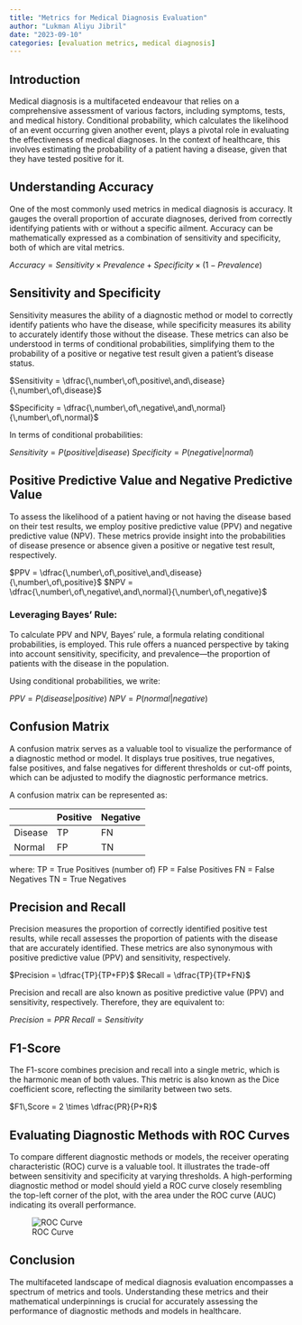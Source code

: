 ```yaml
---
title: "Metrics for Medical Diagnosis Evaluation"
author: "Lukman Aliyu Jibril"
date: "2023-09-10"
categories: [evaluation metrics, medical diagnosis]
---
```


## Introduction

Medical diagnosis is a multifaceted endeavour that relies on a comprehensive assessment of various factors, including symptoms, tests, and medical history. Conditional probability, which calculates the likelihood of an event occurring given another event, plays a pivotal role in evaluating the effectiveness of medical diagnoses. In the context of healthcare, this involves estimating the probability of a patient having a disease, given that they have tested positive for it.

## Understanding Accuracy

One of the most commonly used metrics in medical diagnosis is accuracy. It gauges the overall proportion of accurate diagnoses, derived from correctly identifying patients with or without a specific ailment. Accuracy can be mathematically expressed as a combination of sensitivity and specificity, both of which are vital metrics.

$Accuracy = Sensitivity \times Prevalence + Specificity \times (1 - Prevalence)$

## Sensitivity and Specificity

Sensitivity measures the ability of a diagnostic method or model to correctly identify patients who have the disease, while specificity measures its ability to accurately identify those without the disease. These metrics can also be understood in terms of conditional probabilities, simplifying them to the probability of a positive or negative test result given a patient's disease status.


$Sensitivity = \dfrac{\,number\,of\,positive\,and\,disease}{\,number\,of\,disease}$

$Specificity = \dfrac{\,number\,of\,negative\,and\,normal}{\,number\,of\,normal}$

In terms of conditional probabilities:

$Sensitivity = P(positive|disease)$
$Specificity = P(negative|normal)$

## Positive Predictive Value and Negative Predictive Value

To assess the likelihood of a patient having or not having the disease based on their test results, we employ positive predictive value (PPV) and negative predictive value (NPV). These metrics provide insight into the probabilities of disease presence or absence given a positive or negative test result, respectively.

$PPV = \dfrac{\,number\,of\,positive\,and\,disease}{\,number\,of\,positive}$
$NPV = \dfrac{\,number\,of\,negative\,and\,normal}{\,number\,of\,negative}$

### Leveraging Bayes' Rule:

To calculate PPV and NPV, Bayes' rule, a formula relating conditional probabilities, is employed. This rule offers a nuanced perspective by taking into account sensitivity, specificity, and prevalence—the proportion of patients with the disease in the population.


Using conditional probabilities, we write:

$PPV = P(disease|positive)$
$NPV = P(normal|negative)$


## Confusion Matrix

A confusion matrix serves as a valuable tool to visualize the performance of a diagnostic method or model. It displays true positives, true negatives, false positives, and false negatives for different thresholds or cut-off points, which can be adjusted to modify the diagnostic performance metrics.

A confusion matrix can be represented as:

|               | Positive | Negative |
|---------------|----------|----------|
| Disease       | TP       | FN       |
| Normal        | FP       | TN       |

where:
TP = True Positives (number of)
FP = False Positives
FN = False Negatives
TN = True Negatives

## Precision and Recall 

Precision measures the proportion of correctly identified positive test results, while recall assesses the proportion of patients with the disease that are accurately identified. These metrics are also synonymous with positive predictive value (PPV) and sensitivity, respectively.

$Precision = \dfrac{TP}{TP+FP}$
$Recall = \dfrac{TP}{TP+FN}$

Precision and recall are also known as positive predictive value (PPV) and sensitivity, respectively. Therefore, they are equivalent to:

$Precision = PPR$
$Recall = Sensitivity$

## F1-Score

The F1-score combines precision and recall into a single metric, which is the harmonic mean of both values. This metric is also known as the Dice coefficient score, reflecting the similarity between two sets.


$F1\,Score  = 2 \times \dfrac{PR}{P+R}$

## Evaluating Diagnostic Methods with ROC Curves

To compare different diagnostic methods or models, the receiver operating characteristic (ROC) curve is a valuable tool. It illustrates the trade-off between sensitivity and specificity at varying thresholds. A high-performing diagnostic method or model should yield a ROC curve closely resembling the top-left corner of the plot, with the area under the ROC curve (AUC) indicating its overall performance.

![ROC Curve](roc_curve.png)


## Conclusion

The multifaceted landscape of medical diagnosis evaluation encompasses a spectrum of metrics and tools. Understanding these metrics and their mathematical underpinnings is crucial for accurately assessing the performance of diagnostic methods and models in healthcare.



